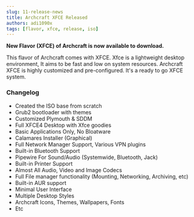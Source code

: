 ```yaml
---
slug: 11-release-news
title: Archcraft XFCE Released
authors: adi1090x
tags: [flavor, xfce, release, iso]
---
```


**New Flavor (XFCE) of Archcraft is now available to download.**

This flavor of Archcraft comes with XFCE.
Xfce is a lightweight desktop environment, It aims to be fast and low on system resources.
Archcraft XFCE is highly customized and pre-configured. It's a ready to go XFCE system.

<!--truncate-->

### Changelog

- Created the ISO base from scratch
- Grub2 bootloader with themes
- Customized Plymouth & SDDM
- Full XFCE4 Desktop with Xfce goodies
- Basic Applications Only, No Bloatware
- Calamares Installer (Graphical)
- Full Network Manager Support, Various VPN plugins
- Built-in Bluetooth Support
- Pipewire For Sound/Audio (Systemwide, Bluetooth, Jack)
- Built-in Printer Support
- Almost All Audio, Video and Image Codecs
- Full File manager functionality (Mounting, Networking, Archiving, etc)
- Built-in AUR support
- Minimal User Interface
- Multiple Desktop Styles
- Archcraft Icons, Themes, Wallpapers, Fonts
- Etc

